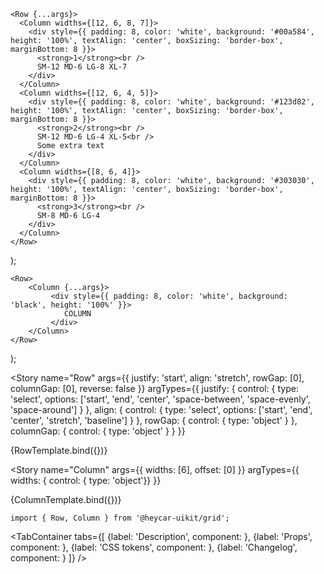 

<Meta
  title="Components/Grid"
/>

    <Row {...args}>
      <Column widths={[12, 6, 8, 7]}>
        <div style={{ padding: 8, color: 'white', background: '#00a584', height: '100%', textAlign: 'center', boxSizing: 'border-box', marginBottom: 8 }}>
          <strong>1</strong><br />
          SM-12 MD-6 LG-8 XL-7
        </div>
      </Column>
      <Column widths={[12, 6, 4, 5]}>
        <div style={{ padding: 8, color: 'white', background: '#123d82', height: '100%', textAlign: 'center', boxSizing: 'border-box', marginBottom: 8 }}>
          <strong>2</strong><br />
          SM-12 MD-6 LG-4 XL-5<br />
          Some extra text
        </div>
      </Column>
      <Column widths={[8, 6, 4]}>
        <div style={{ padding: 8, color: 'white', background: '#303030', height: '100%', textAlign: 'center', boxSizing: 'border-box', marginBottom: 8 }}>
          <strong>3</strong><br />
          SM-8 MD-6 LG-4
        </div>
      </Column>
    </Row>
);

    <Row>
        <Column {...args}>
             <div style={{ padding: 8, color: 'white', background: 'black', height: '100%' }}>
                COLUMN
             </div>
        </Column>
    </Row>
);

<!-- Canvas -->

<Story
  name="Row"
  args={{
    justify: 'start',
    align: 'stretch',
    rowGap: [0],
    columnGap: [0],
    reverse: false
  }}
    argTypes={{
        justify: {
          control: { type: 'select', options: ['start', 'end', 'center', 'space-between', 'space-evenly', 'space-around'] }
        },
        align: {
          control: { type: 'select', options: ['start', 'end', 'center', 'stretch', 'baseline'] }
        },
        rowGap: {
          control: { type: 'object' }
        },
      columnGap: {
        control: { type: 'object' }
      }
      }}
>
  {RowTemplate.bind({})}
</Story>

<Story
  name="Column"
  args={{
    widths: [6],
    offset: [0]
  }}
  argTypes={{
    widths: { control: { type: 'object'}}
  }}
>
  {ColumnTemplate.bind({})}
</Story>

<!-- Docs -->

<ComponentHeader
  name="Grid"
  version={version}
  stage={1}
  design="https://www.figma.com/file/rrvkvQEoVTOHa7MzyKSaoz/OTP-Design-System?node-id=1370%3A39327"
/>

```tsx
import { Row, Column } from '@heycar-uikit/grid';
```

<TabContainer
    tabs={[
        {label: 'Description', component: <Description />},
        {label: 'Props', component: <Props />},
        {label: 'CSS tokens', component: <CssVars css={styles} />},
        {label: 'Changelog', component: <Changelog />}
    ]}
/>


